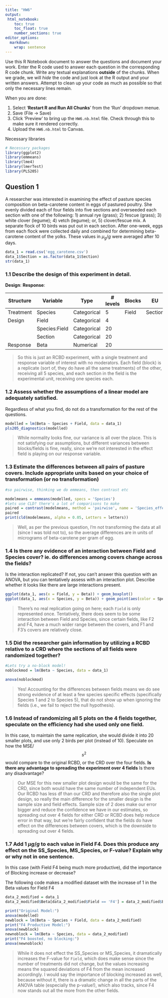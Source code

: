 ```yaml
---
title: "HW6"
output: 
 html_notebook:
    toc: true
    toc_float: true
    number_sections: true
editor_options: 
  markdown: 
    wrap: sentence
---
```


Use this R Notebook document to answer the questions and document your work. Enter the R code used to answer each question in the corresponding R code chunk. Write any textual explanations **outside** of the chunks. When we grade, we will *hide* the code and just look at the R output and your written answers. Attempt to clean up your code as much as possible so that only the necessary lines remain.

When you are done:

1.  Select '**Restart R and Run All Chunks**' from the 'Run' dropdown menue.
2.  Save (File -\> Save)
3.  Click 'Preview' to bring up the `HW6.nb.html` file. Check through this to make sure it rendered correctly.
4.  Upload the `HW6.nb.html` to Canvas.

Necessary libraries

```r
# Necessary packages 
library(ggplot2) 
library(emmeans)
library(lme4)
library(lmerTest)
library(PLS205)
```

## Question 1

A researcher was interested in examining the effect of pasture species composition on beta-carotene content in eggs of pastured poultry. She evenly divided each of four fields into five sections and overseeded each section with one of the following: 1) annual rye (grass); 2) fescue (grass); 3) white clover (legume); 4) vetch (legume); or, 5) clover/fescue mix. A separate flock of 10 birds was put out in each section. After one-week, eggs from each flock were collected daily and combined for determining beta-carotene content of the yolks. These values in $\mu_g/g$ were averaged after 10 days.

```r
data_1 = read.csv('egg_carotene.csv')
data_1$Section = as.factor(data_1$Section)
str(data_1)
```

### 1.1 Describe the design of this experiment in detail.

**Design**: **Response**:

| Structure | Variable      | Type        | \# levels | Blocks | EU      |
|-----------|---------------|-------------|-----------|--------|---------|
| Treatment | Species       | Categorical | 5         | Field  | Section |
| Design    | Field         | Categorical | 4         |        |         |
|           | Species:Field | Categorical | 20        |        |         |
|           | Section       | Categorical | 20        |        |         |
| Response  | Beta          | Numerical   | 20        |        |         |

> So this is just an RCBD experiment, with a single treatment and response variable of interest with no moderators. Each field (block) is a replicate (sort of, they do have all the same treatments) of the other, receiving all 5 species, and each section in the field is the experimental unit, receiving one species each.

### 1.2 Assess whether the assumptions of a linear model are adequately satisfied.

Regardless of what you find, do not do a transformation for the rest of the questions.

```r
modelled = lm(Beta ~ Species + Field, data = data_1)
pls205_diagnostics(modelled)
```

> While normality looks fine, our variance is all over the place. This is not satisfying our assumptions, but different variances between blocks/fields is fine, really, since we're not interested in the effect field is playing on our response variable.

### 1.3 Estimate the differences between all pairs of pasture covers. Include appropriate units based on your choice of transformation (or no transformation)

```r
#so pairwise, thinking we do emmeans, then contrast etc

modelmeans = emmeans(modelled, specs = 'Species')
#lets use CLD? there's a lot of comparisons to make
paired = contrast(modelmeans, method = 'pairwise', name = 'Species_effect_on_beta')
paired
print(cld(modelmeans, alpha = 0.05, Letters = letters))
```

> Well, as per the previous question, I'm not transforming the data at all (since I was told not to), so the average differences are in units of micrograms of beta-carotene per gram of egg.

### 1.4 Is there any evidence of an interaction between Field and Species cover? ie. do differences among covers change across the fields?

Is the interaction replicated? If not, you can't answer this question with an ANOVA, but you can tentatively assess with an interaction plot. Describe whether it looks like there are large interactions present.

```r
ggplot(data_1, aes(x = Field, y = Beta)) + geom_boxplot()
ggplot(data_1, aes(x = Species, y = Beta)) + geom_point(aes(color = Species)) + facet_wrap( ~ Field, labeller = label_both)
```

> There's no real replication going on here; each `Field` is only represented once. Tentatively, there does seem to be some interaction between Field and Species, since certain fields, like F2 and F4, have a much wider range between the covers, and F1 and F3's covers are relatively close.

### 1.5 Did the researcher gain information by utilizing a RCBD relative to a CRD where the sections of all fields were randomized together?

```r
#Lets try a no-block model!
noblockmod = lm(Beta ~ Species, data = data_1)

anova(noblockmod)
```

> Yes! Accounting for the differences between fields means we do see strong evidence of at least a few species specific effects (specifically Species 1 and 2 to Species 5), that do not show up when ignoring the fields (i.e., we fail to reject the null hypothesis).

### 1.6 Instead of randomizing all 5 plots on the 4 fields together, speculate on the efficiency had she used only one field.

In this case, to maintain the same replication, she would divide it into 20 smaller plots, and use only 2 birds per plot (instead of 10). Speculate on how the MSE/$$s^2$$ would compare to the original RCBD, or the CRD over the four fields. **Is there any advantage to spreading the experiment over 4 fields** Is there any disadvantage?

> Our MSE for this new smaller plot design would be the same for the CRD, since both would have the same number of independent EUs. Our RCBD has less df than our CRD and therefore also the single plot design, so really the main difference for the smaller design is the sample size and field effects. Sample size of 2 does make our error bigger and reduce the confidence we have in our estimates, so spreading out over 4 fields for either CRD or RCBD does help reduce error in that way, but we're fairly confident that the fields do have effect on the differences between covers, which is the downside to spreading out over 4 fields.

### 1.7 Add 1 $\mu g/g$ to each value in Field F4. Does this produce any effect on the SS_Species, MS_Species, or F-value? Explain why or why not in one sentence.

In this case (with Field F4 being much more productive), did the importance of Blocking increase or decrease?

The following code makes a modified dataset with the increase of 1 in the Beta values for Field F4

```r
data_2_modified = data_1
data_2_modified$Beta[data_2_modified$Field == 'F4'] = data_2_modified$Beta[data_2_modified$Field == 'F4'] + 1

print("Original Model:")
anova(modelled)
newblock = lm(Beta ~ Species + Field, data = data_2_modified)
print("F4 Productive Model:")
anova(newblock)
newnoblock = lm(Beta ~ Species, data = data_2_modified)
print("F4 boosted, no blocking:")
anova(newnoblock)
```

> While it does not effect the SS_Species or MS_Species, it dramatically increases the F-value for `Field`, which does make sense since the number of treatments did not change, but the values increasing means the squared deviations of F4 from the mean increased accordingly. I would say the importance of blocking increased as well, because without it, there is a dramatic change in all the parts of the ANOVA table (especially the p-value!), which also tracks, since F4 now stands out all the more from the other fields.
